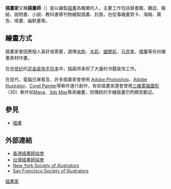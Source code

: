 {{Unreferenced|time=2019-04-29}}
'''插畫家'''又稱'''插畫師'''（{{lang-en|illustrator}}）是以繪製[[插畫|插畫]]為職業的人，主要工作包括替書籍、雜誌、報紙、說明書、小說、教科書等刊物繪製插畫、封面，也從事繪畫賀卡、海報、廣告、噴畫、幽默畫等。

==繪畫方式==
插畫家會因應個人喜好或需要，選擇[[水粉|水粉]]、[[水彩|水彩]]、[[塑膠彩|塑膠彩]]、[[马克笔|马克笔]]、[[噴筆|噴筆]]等任何繪畫素材作畫。

在[[中世纪|中世纪]]的[[泥金装饰手抄本|泥金装饰手抄本]]中，插画师承担了大量的书籍装饰工作。

在现代，電腦日漸普及，許多插畫家會使用 [[Adobe_Photoshop|Adobe Photoshop]]、[[Adobe_Illustrator|Adobe Illustrator]]、[[Corel_Painter|Corel Painter]]等軟件進行創作，有些插畫家還會使用[[三維電腦圖形|三維電腦圖形]]（3D）軟件如[[Maya|Maya]]、[[3ds_Max|3ds Max]]等來繪畫，但傳統的手繪插畫仍然頗受歡迎。

==參見==
*[[插畫|插畫]]

==外部連結==
{{commonscat|Illustrators}}
*[http://www.illustrator.org.hk/ 香港插畫師協會] {{Wayback|url=http://www.illustrator.org.hk/ |date=20210317035652 }}
*[http://tw-illustrator.com/ 台灣插畫師協會] {{Wayback|url=http://tw-illustrator.com/ |date=20201129091439 }}
*[http://www.societyillustrators.org New York Society of illustrators] {{Wayback|url=http://www.societyillustrators.org/ |date=20210320232943 }}
*[https://web.archive.org/web/20120206221454/http://www.sanfranciscosocietyofillustrators.com/ San Francisco Society of Illustrators]

{{Authority control}}
[[Category:插畫家|]]